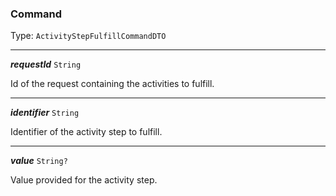 


### Command

Type: `ActivityStepFulfillCommandDTO`

---

***requestId*** `String`

Id of the request containing the activities to fulfill.



---

***identifier*** `String`

Identifier of the activity step to fulfill.



---

***value*** `String?`

Value provided for the activity step.


